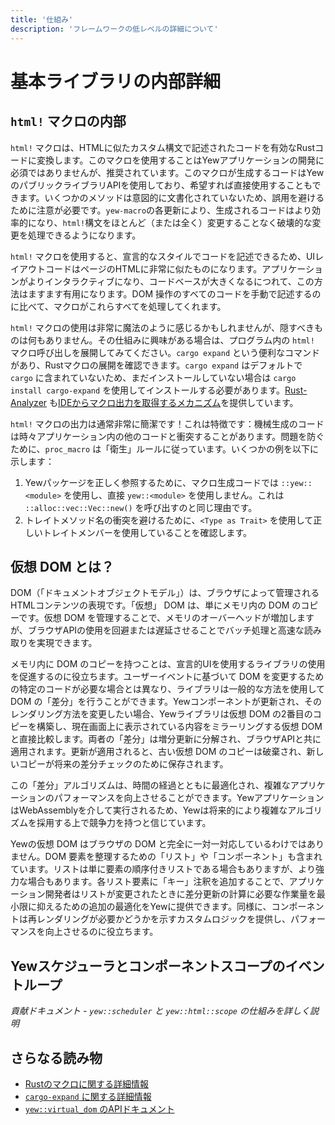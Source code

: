 ```yaml
---
title: '仕組み'
description: 'フレームワークの低レベルの詳細について'
---
```


# 基本ライブラリの内部詳細

## `html!` マクロの内部

`html!` マクロは、HTMLに似たカスタム構文で記述されたコードを有効なRustコードに変換します。このマクロを使用することはYewアプリケーションの開発に必須ではありませんが、推奨されています。このマクロが生成するコードはYewのパブリックライブラリAPIを使用しており、希望すれば直接使用することもできます。いくつかのメソッドは意図的に文書化されていないため、誤用を避けるために注意が必要です。`yew-macro`の各更新により、生成されるコードはより効率的になり、`html!`構文をほとんど（または全く）変更することなく破壊的な変更を処理できるようになります。

`html!` マクロを使用すると、宣言的なスタイルでコードを記述できるため、UIレイアウトコードはページのHTMLに非常に似たものになります。アプリケーションがよりインタラクティブになり、コードベースが大きくなるにつれて、この方法はますます有用になります。DOM 操作のすべてのコードを手動で記述するのに比べて、マクロがこれらすべてを処理してくれます。

`html!` マクロの使用は非常に魔法のように感じるかもしれませんが、隠すべきものは何もありません。その仕組みに興味がある場合は、プログラム内の `html!` マクロ呼び出しを展開してみてください。`cargo expand` という便利なコマンドがあり、Rustマクロの展開を確認できます。`cargo expand` はデフォルトで `cargo` に含まれていないため、まだインストールしていない場合は `cargo install cargo-expand` を使用してインストールする必要があります。[Rust-Analyzer](https://rust-analyzer.github.io/) も[IDEからマクロ出力を取得するメカニズム](https://rust-analyzer.github.io/manual.html#expand-macro-recursively)を提供しています。

`html!` マクロの出力は通常非常に簡潔です！これは特徴です：機械生成のコードは時々アプリケーション内の他のコードと衝突することがあります。問題を防ぐために、`proc_macro` は「衛生」ルールに従っています。いくつかの例を以下に示します：

1. Yewパッケージを正しく参照するために、マクロ生成コードでは `::yew::<module>` を使用し、直接 `yew::<module>` を使用しません。これは `::alloc::vec::Vec::new()` を呼び出すのと同じ理由です。
2. トレイトメソッド名の衝突を避けるために、`<Type as Trait>` を使用して正しいトレイトメンバーを使用していることを確認します。

## 仮想 DOM とは？

DOM（「ドキュメントオブジェクトモデル」）は、ブラウザによって管理されるHTMLコンテンツの表現です。「仮想」 DOM は、単にメモリ内の DOM のコピーです。仮想 DOM を管理することで、メモリのオーバーヘッドが増加しますが、ブラウザAPIの使用を回避または遅延させることでバッチ処理と高速な読み取りを実現できます。

メモリ内に DOM のコピーを持つことは、宣言的UIを使用するライブラリの使用を促進するのに役立ちます。ユーザーイベントに基づいて DOM を変更するための特定のコードが必要な場合とは異なり、ライブラリは一般的な方法を使用して DOM の「差分」を行うことができます。Yewコンポーネントが更新され、そのレンダリング方法を変更したい場合、Yewライブラリは仮想 DOM の2番目のコピーを構築し、現在画面上に表示されている内容をミラーリングする仮想 DOM と直接比較します。両者の「差分」は増分更新に分解され、ブラウザAPIと共に適用されます。更新が適用されると、古い仮想 DOM のコピーは破棄され、新しいコピーが将来の差分チェックのために保存されます。

この「差分」アルゴリズムは、時間の経過とともに最適化され、複雑なアプリケーションのパフォーマンスを向上させることができます。YewアプリケーションはWebAssemblyを介して実行されるため、Yewは将来的により複雑なアルゴリズムを採用する上で競争力を持つと信じています。

Yewの仮想 DOM はブラウザの DOM と完全に一対一対応しているわけではありません。DOM 要素を整理するための「リスト」や「コンポーネント」も含まれています。リストは単に要素の順序付きリストである場合もありますが、より強力な場合もあります。各リスト要素に「キー」注釈を追加することで、アプリケーション開発者はリストが変更されたときに差分更新の計算に必要な作業量を最小限に抑えるための追加の最適化をYewに提供できます。同様に、コンポーネントは再レンダリングが必要かどうかを示すカスタムロジックを提供し、パフォーマンスを向上させるのに役立ちます。

## Yewスケジューラとコンポーネントスコープのイベントループ

_貢献ドキュメント - `yew::scheduler` と `yew::html::scope` の仕組みを詳しく説明_

## さらなる読み物

- [Rustのマクロに関する詳細情報](https://doc.rust-lang.org/stable/book/ch19-06-macros.html)
- [`cargo-expand` に関する詳細情報](https://github.com/dtolnay/cargo-expand)
- [`yew::virtual_dom` のAPIドキュメント](https://docs.rs/yew/*/yew/virtual_dom/index.html)
